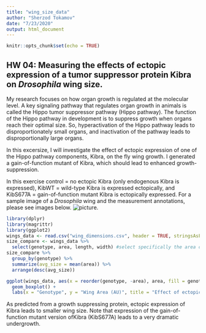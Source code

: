 ```yaml
---
title: "wing_size_data"
author: "Sherzod Tokamov"
date: "7/23/2020"
output: html_document
---
```


```r
knitr::opts_chunk$set(echo = TRUE)
```

## HW 04: Measuring the effects of ectopic expression of a tumor suppressor protein Kibra on *Drosophila* wing size.

My research focuses on how organ growth is regulated at the molecular level. A key signaling pathway that regulates organ growth in animals is called the Hippo tumor suppressor pathway (Hippo pathway). The function of the Hippo pathway in development is to suppress growth when organs reach their optimal size. So, hyperactivation of the Hippo pathway leads to disproportionately small organs, and inactivation of the pathway leads to disproportionally large organs.

In this excersize, I will investigate the effect of ectopic expression of one of the Hippo pathway components, Kibra, on the fly wing growth. I generated a gain-of-function mutant of Kibra, which should lead to enhanced growth-suppression.

In this exercise control = no ectopic Kibra (only endogenous Kibra is expressed), KibWT = wild-type Kibra is expressed ectopically, and KibS677A = gain-of-function mutant Kibra is ectopically expressed. For a sample image of a *Drosophila* wing and the measurement annotations, please see images below. ![picture](wing/wing.001.png).

```r
library(dplyr)
library(magrittr)
library(ggplot2)
wings_data <- read.csv("wing_dimensions.csv", header = TRUE, stringsAsFactors = FALSE) #read in the data
size_compare <- wings_data %>%
  select(genotype, area, length, width) #select specifically the area columns for each genotype
size_compare %>%
  group_by(genotype) %>%
  summarize(avg_size = mean(area)) %>%
  arrange(desc(avg_size))

ggplot(wings_data, aes(x = reorder(genotype, -area), area, fill = genotype)) +
  geom_boxplot() +
  labs(x = "Genotype", y = "Wing Area (AU)", title = "Effect of ectopic Kibra expression on fly wing size")

```

As predicted from a growth suppressing protein, ectopic expression of Kibra leads to smaller wing size. Note that expression of the gain-of-function mutant version ofKibra (KibS677A) leads to a very dramatic undergrowth.


